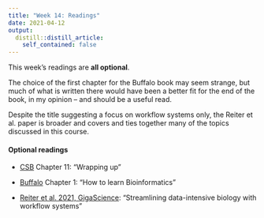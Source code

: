 ```yaml
---
title: "Week 14: Readings"
date: 2021-04-12
output:
  distill::distill_article:
    self_contained: false
---
```


This week's readings are **all optional**.

The choice of the first chapter for the Buffalo book may seem strange,
but much of what is written there would have been a better fit for the end of the book,
in my opinion -- and should be a useful read.

Despite the title suggesting a focus on workflow systems only,
the Reiter et al. paper is broader and covers and ties together many of the topics
discussed in this course. 

#### Optional readings

- [CSB](https://library.ohio-state.edu/record=b8624007~S7)
  Chapter 11: "Wrapping up"

- [Buffalo](https://library.ohio-state.edu/record=b8538907~S7)
  Chapter 1: "How to learn Bioinformatics"

- [Reiter et al. 2021, GigaScience](https://academic.oup.com/gigascience/article/10/1/giaa140/6092773):
  "Streamlining data-intensive biology with workflow systems"


